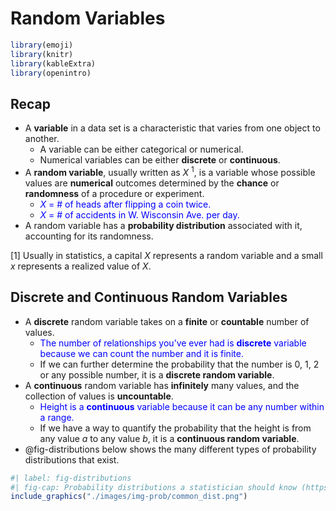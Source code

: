 # Random Variables {#sec-prob-rv}


```{r packages, echo=FALSE, message=FALSE, warning=FALSE}
library(emoji)
library(knitr)
library(kableExtra)
library(openintro)
```

## Recap

- A **variable** in a data set is a characteristic that varies from one object to another.
  + A variable can be either categorical or numerical.
  + Numerical variables can be either **discrete** or **continuous**.
- A **random variable**, usually written as $X$ <sup>1</sup>, is a variable whose possible values are **numerical** outcomes determined by the **chance** or **randomness** of a procedure or experiment.
  + <span style="color:blue"> $X$ = # of heads after flipping a coin twice. </span> 
  + <span style="color:blue"> $X$ = # of accidents in W. Wisconsin Ave. per day.</span>
- A random variable has a **probability distribution** associated with it, accounting for its randomness. 

[1] Usually in statistics, a capital $X$ represents a random variable and a small $x$ represents a realized value of $X$.

## Discrete and Continuous Random Variables

- A **discrete** random variable takes on a **finite** or **countable** number of values.
  - <span style="color:blue"> The number of relationships you've ever had is **discrete** variable because we can count the number and it is finite.</span>
  - If we can further determine the probability that the number is 0, 1, 2 or any possible number, it is a **discrete random variable**.
- A **continuous** random variable has **infinitely** many values, and the collection of values is **uncountable**.
  - <span style="color:blue"> Height is a **continuous** variable because it can be any number within a range. </span> 
  - If we have a way to quantify the probability that the height is from any value $a$ to any value $b$, it is a **continuous random variable**.

- @fig-distributions below shows the many different types of probability distributions that exist.

```{r echo=FALSE, out.width="50%"}
#| label: fig-distributions
#| fig-cap: Probability distributions a statistician should know (https://github.com/rasmusab/distribution_diagrams)
include_graphics("./images/img-prob/common_dist.png")
```

